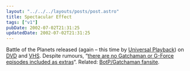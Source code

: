 ```yaml
---
layout: "../../../layouts/posts/post.astro"
title: Spectacular Effect
tags: ["v1"]
pubDate: 2002-07-02T21:31:25
updatedDate: 2002-07-02T21:31:25
---
```


Battle of the Planets released (again &#8211; this time by [Universal Playback][1]) on [DVD][2] and [VHS][3]. Despite rumours, &#8220;[there are no Gatchaman or G-Force episodes included as extras][4]&#8220;. Related: [BotP/Gatchaman fansite][5].

[1]: http://www.universal-playback.co.uk/series/botp%5Fexp.htm "Battle of the Planets info at Universal Playback"
[2]: http://www.amazon.co.uk/exec/obidos/ASIN/B000063VA3/ohsky "Battle of the Planets DVD at amazon.co.uk"
[3]: http://www.amazon.co.uk/exec/obidos/ASIN/B000063VA2/ohsky "Battle of the Planets VHS at amazon.co.uk"
[4]: http://www.akdreamer.com/botp/galaxy_security.html "Battle of the Planets release information at BotP Universe"
[5]: http://www.akdreamer.com/botp/ "Battle of the Planets Universe"
